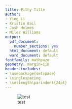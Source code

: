 ```yaml
---
title: Pithy Title
author: 
- Ying Li
- Kristin Bail
- Josh Holmes
- Miles Williams
output:
  pdf_document:
    number_sections: yes
  html_document: default
  word_document: default
fontfamily: mathpazo
geometry: margin=1in
header-includes:
- \usepackage{setspace}
- \singlespacing
- \setlength\parindent{24pt}
---
```


![test](https://github.com/milesdwilliams15/Exploration13/blob/master/bayesplot.png?raw=true)